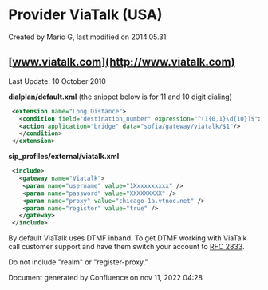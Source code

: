 
# Provider ViaTalk (USA) 

 Created by  Mario G, last modified on 2014.05.31

## [www.viatalk.com](http://www.viatalk.com)

Last Update: 10 October 2010

**dialplan/default.xml** (the snippet below is for 11 and 10 digit dialing)

```xml
 <extension name="Long Distance">
   <condition field="destination_number" expression="^(1{0,1}\d{10})$">
   <action application="bridge" data="sofia/gateway/viatalk/$1"/>
   </condition>
 </extension>
```

**sip\_profiles/external/viatalk.xml**

```xml
 <include>
   <gateway name="Viatalk">
    <param name="username" value="1Xxxxxxxxxx" /> 
    <param name="password" value="XXXXXXXXX" /> 
    <param name="proxy" value="chicago-1a.vtnoc.net" /> 
    <param name="register" value="true" /> 
   </gateway>
 </include>
```

By default ViaTalk uses DTMF inband. To get DTMF working with ViaTalk call customer support and have them switch your account to [RFC 2833](https://tools.ietf.org/html/rfc2833).

  
Do not include "realm" or "register-proxy."

Document generated by Confluence on nov 11, 2022 04:28
